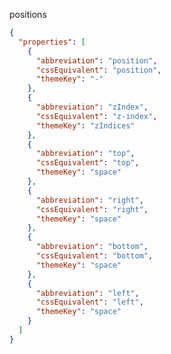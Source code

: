 positions

```json
{
  "properties": [
    {
      "abbreviation": "position",
      "cssEquivalent": "position",
      "themeKey": "-"
    },
    {
      "abbreviation": "zIndex",
      "cssEquivalent": "z-index",
      "themeKey": "zIndices"
    },
    {
      "abbreviation": "top",
      "cssEquivalent": "top",
      "themeKey": "space"
    },
    {
      "abbreviation": "right",
      "cssEquivalent": "right",
      "themeKey": "space"
    },
    {
      "abbreviation": "bottom",
      "cssEquivalent": "bottom",
      "themeKey": "space"
    },
    {
      "abbreviation": "left",
      "cssEquivalent": "left",
      "themeKey": "space"
    }
  ]
}
```
